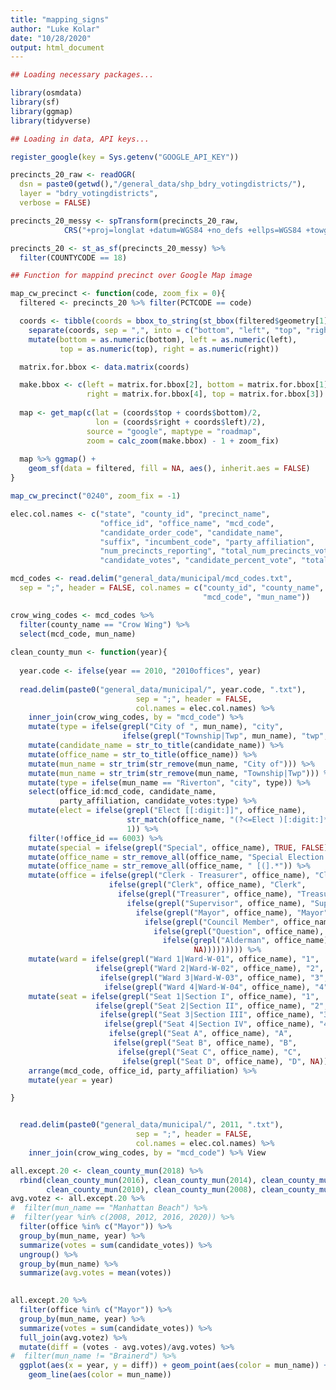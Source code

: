 ```yaml
---
title: "mapping_signs"
author: "Luke Kolar"
date: "10/28/2020"
output: html_document
---
```


```r

## Loading necessary packages...

library(osmdata)
library(sf)
library(ggmap)
library(tidyverse)

```

```r

## Loading in data, API keys...

register_google(key = Sys.getenv("GOOGLE_API_KEY"))

precincts_20_raw <- readOGR( 
  dsn = paste0(getwd(),"/general_data/shp_bdry_votingdistricts/"), 
  layer = "bdry_votingdistricts",
  verbose = FALSE) 

precincts_20_messy <- spTransform(precincts_20_raw, 
            CRS("+proj=longlat +datum=WGS84 +no_defs +ellps=WGS84 +towgs84=0,0,0"))

precincts_20 <- st_as_sf(precincts_20_messy) %>%
  filter(COUNTYCODE == 18)

```

```r

## Function for mappind precinct over Google Map image

map_cw_precinct <- function(code, zoom_fix = 0){
  filtered <- precincts_20 %>% filter(PCTCODE == code)

  coords <- tibble(coords = bbox_to_string(st_bbox(filtered$geometry[1]))) %>% 
    separate(coords, sep = ",", into = c("bottom", "left", "top", "right")) %>% 
    mutate(bottom = as.numeric(bottom), left = as.numeric(left), 
           top = as.numeric(top), right = as.numeric(right))

  matrix.for.bbox <- data.matrix(coords)

  make.bbox <- c(left = matrix.for.bbox[2], bottom = matrix.for.bbox[1],
                 right = matrix.for.bbox[4], top = matrix.for.bbox[3])
  
  map <- get_map(c(lat = (coords$top + coords$bottom)/2, 
                   lon = (coords$right + coords$left)/2), 
                 source = "google", maptype = "roadmap", 
                 zoom = calc_zoom(make.bbox) - 1 + zoom_fix)
    
  map %>% ggmap() +
    geom_sf(data = filtered, fill = NA, aes(), inherit.aes = FALSE)  
}

```


```r
 
map_cw_precinct("0240", zoom_fix = -1)

```


```r

elec.col.names <- c("state", "county_id", "precinct_name",
                    "office_id", "office_name", "mcd_code", 
                    "candidate_order_code", "candidate_name",
                    "suffix", "incumbent_code", "party_affiliation",
                    "num_precincts_reporting", "total_num_precincts_voting",
                    "candidate_votes", "candidate_percent_vote", "total_race_votes")

mcd_codes <- read.delim("general_data/municipal/mcd_codes.txt", 
  sep = ";", header = FALSE, col.names = c("county_id", "county_name", 
                                           "mcd_code", "mun_name"))

crow_wing_codes <- mcd_codes %>% 
  filter(county_name == "Crow Wing") %>% 
  select(mcd_code, mun_name)
  
clean_county_mun <- function(year){
  
  year.code <- ifelse(year == 2010, "2010offices", year)
  
  read.delim(paste0("general_data/municipal/", year.code, ".txt"), 
                            sep = ";", header = FALSE, 
                            col.names = elec.col.names) %>% 
    inner_join(crow_wing_codes, by = "mcd_code") %>% 
    mutate(type = ifelse(grepl("City of ", mun_name), "city",
                         ifelse(grepl("Township|Twp", mun_name), "twp", "other"))) %>% 
    mutate(candidate_name = str_to_title(candidate_name)) %>% 
    mutate(office_name = str_to_title(office_name)) %>% 
    mutate(mun_name = str_trim(str_remove(mun_name, "City of"))) %>%
    mutate(mun_name = str_trim(str_remove(mun_name, "Township|Twp"))) %>% 
    mutate(type = ifelse(mun_name == "Riverton", "city", type)) %>% 
    select(office_id:mcd_code, candidate_name, 
           party_affiliation, candidate_votes:type) %>% 
    mutate(elect = ifelse(grepl("Elect [[:digit:]]", office_name), 
                          str_match(office_name, "(?<=Elect )[:digit:]*"),
                          1)) %>% 
    filter(!office_id == 6003) %>% 
    mutate(special = ifelse(grepl("Special", office_name), TRUE, FALSE)) %>% 
    mutate(office_name = str_remove_all(office_name, "Special Election for ")) %>%   
    mutate(office_name = str_remove_all(office_name, " [(].*")) %>% 
    mutate(office = ifelse(grepl("Clerk - Treasurer", office_name), "Clerk/Treasurer",
                      ifelse(grepl("Clerk", office_name), "Clerk", 
                        ifelse(grepl("Treasurer", office_name), "Treasurer",
                          ifelse(grepl("Supervisor", office_name), "Supervisor",
                            ifelse(grepl("Mayor", office_name), "Mayor", 
                              ifelse(grepl("Council Member", office_name), "Councilor",
                                ifelse(grepl("Question", office_name), "Q",
                                  ifelse(grepl("Alderman", office_name), "Alderman", 
                                         NA))))))))) %>% 
    mutate(ward = ifelse(grepl("Ward 1|Ward-W-01", office_name), "1", 
                   ifelse(grepl("Ward 2|Ward-W-02", office_name), "2",
                    ifelse(grepl("Ward 3|Ward-W-03", office_name), "3",
                     ifelse(grepl("Ward 4|Ward-W-04", office_name), "4", NA))))) %>% 
    mutate(seat = ifelse(grepl("Seat 1|Section I", office_name), "1",
                   ifelse(grepl("Seat 2|Section II", office_name), "2", 
                    ifelse(grepl("Seat 3|Section III", office_name), "3",
                     ifelse(grepl("Seat 4|Section IV", office_name), "4",
                      ifelse(grepl("Seat A", office_name), "A", 
                       ifelse(grepl("Seat B", office_name), "B", 
                        ifelse(grepl("Seat C", office_name), "C", 
                         ifelse(grepl("Seat D", office_name), "D", NA))))))))) %>% 
    arrange(mcd_code, office_id, party_affiliation) %>% 
    mutate(year = year)

}


  read.delim(paste0("general_data/municipal/", 2011, ".txt"), 
                            sep = ";", header = FALSE, 
                            col.names = elec.col.names) %>% 
    inner_join(crow_wing_codes, by = "mcd_code") %>% View

all.except.20 <- clean_county_mun(2018) %>% 
  rbind(clean_county_mun(2016), clean_county_mun(2014), clean_county_mun(2012),
        clean_county_mun(2010), clean_county_mun(2008), clean_county_mun(2006)) 
avg.votez <- all.except.20 %>% 
#  filter(mun_name == "Manhattan Beach") %>% 
#  filter(year %in% c(2008, 2012, 2016, 2020)) %>% 
  filter(office %in% c("Mayor")) %>% 
  group_by(mun_name, year) %>% 
  summarize(votes = sum(candidate_votes)) %>% 
  ungroup() %>% 
  group_by(mun_name) %>% 
  summarize(avg.votes = mean(votes))
  

all.except.20 %>% 
  filter(office %in% c("Mayor")) %>% 
  group_by(mun_name, year) %>% 
  summarize(votes = sum(candidate_votes)) %>% 
  full_join(avg.votez) %>% 
  mutate(diff = (votes - avg.votes)/avg.votes) %>% 
#  filter(mun_name != "Brainerd") %>% 
  ggplot(aes(x = year, y = diff)) + geom_point(aes(color = mun_name)) + 
    geom_line(aes(color = mun_name))


```



